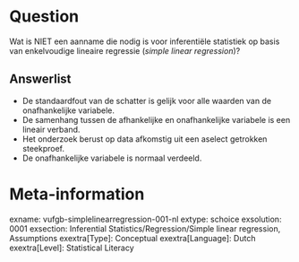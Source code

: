 Question
========
Wat is NIET een aanname die nodig is voor inferentiële statistiek op basis van enkelvoudige lineaire regressie (*simple linear regression*)?

Answerlist
----------
* De standaardfout van de schatter is gelijk voor alle waarden van de onafhankelijke variabele.
* De samenhang tussen de afhankelijke en onafhankelijke variabele is een lineair verband.
* Het onderzoek berust op data afkomstig uit een aselect getrokken steekproef.
* De onafhankelijke variabele is normaal verdeeld.

Meta-information
================
exname: vufgb-simplelinearregression-001-nl
extype: schoice
exsolution: 0001
exsection: Inferential Statistics/Regression/Simple linear regression, Assumptions
exextra[Type]: Conceptual
exextra[Language]: Dutch
exextra[Level]: Statistical Literacy
